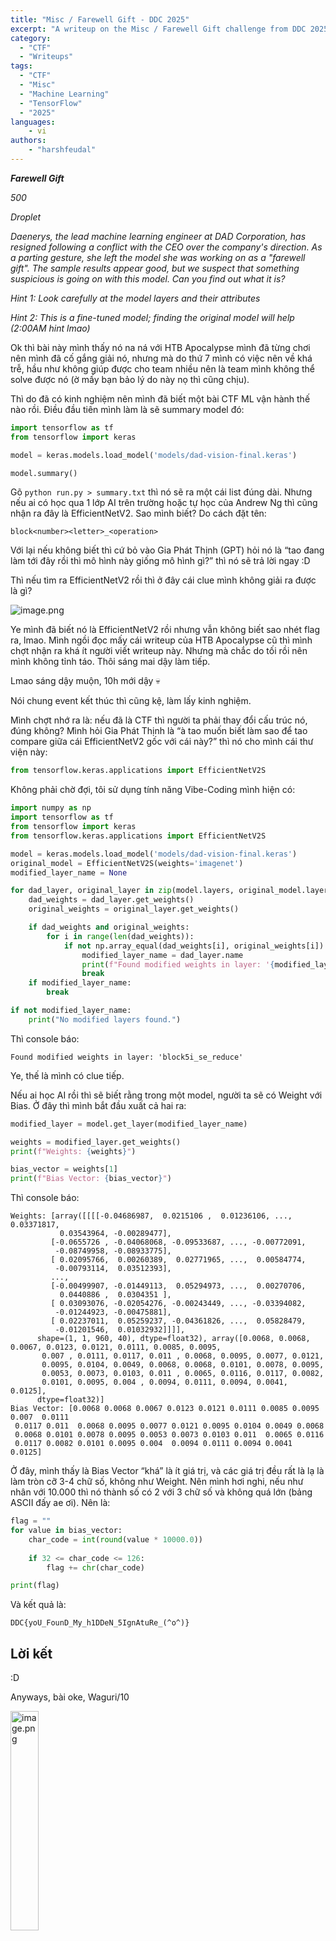 ```yaml
---
title: "Misc / Farewell Gift - DDC 2025"
excerpt: "A writeup on the Misc / Farewell Gift challenge from DDC 2025"
category:
  - "CTF"
  - "Writeups"
tags:
  - "CTF"
  - "Misc"
  - "Machine Learning"
  - "TensorFlow"
  - "2025"
languages:
    - vi
authors:
    - "harshfeudal"
---
```


***Farewell Gift***

*500*

*Droplet*

*Daenerys, the lead machine learning engineer at DAD Corporation, has resigned following a conflict with the CEO over the company's direction. As a parting gesture, she left the model she was working on as a "farewell gift". The sample results appear good, but we suspect that something suspicious is going on with this model. Can you find out what it is?*

*Hint 1: Look carefully at the model layers and their attributes*

*Hint 2: This is a fine-tuned model; finding the original model will help (2:00AM hint lmao)*

Ok thì bài này mình thấy nó na ná với HTB Apocalypse mình đã từng chơi nên mình đã cố gắng giải nó, nhưng mà do thứ 7 mình có việc nên về khá trễ, hầu như không giúp được cho team nhiều nên là team mình không thể solve được nó (ờ mấy bạn bảo lý do này nọ thì cũng chịu).

Thì do đã có kinh nghiệm nên mình đã biết một bài CTF ML vận hành thế nào rồi. Điều đầu tiên mình làm là sẽ summary model đó:

```python
import tensorflow as tf
from tensorflow import keras

model = keras.models.load_model('models/dad-vision-final.keras')

model.summary()
```

Gõ `python run.py > summary.txt` thì nó sẽ ra một cái list đúng dài. Nhưng nếu ai có học qua 1 lớp AI trên trường hoặc tự học của Andrew Ng thì cũng nhận ra đây là EfficientNetV2. Sao mình biết? Do cách đặt tên:

```
block<number><letter>_<operation>
```

Với lại nếu không biết thì cứ bỏ vào Gia Phát Thịnh (GPT) hỏi nó là “tao đang làm tới đây rồi thì mô hình này giống mô hình gì?” thì nó sẽ trả lời ngay :D

Thì nếu tìm ra EfficientNetV2 rồi thì ở đây cái clue mình không giải ra được là gì?

![image.png](image.png)

Ye mình đã biết nó là EfficientNetV2 rồi nhưng vẫn không biết sao nhét flag ra, lmao. Mình ngồi đọc mấy cái writeup của HTB Apocalypse cũ thì mình chợt nhận ra khá ít người viết writeup này. Nhưng mà chắc do tối rồi nên mình không tỉnh táo. Thôi sáng mai dậy làm tiếp.

Lmao sáng dậy muộn, 10h mới dậy 💀

Nói chung event kết thúc thì cũng kệ, làm lấy kinh nghiệm. 

Mình chợt nhớ ra là: nếu đã là CTF thì người ta phải thay đổi cấu trúc nó, đúng không? Mình hỏi Gia Phát Thịnh là “à tao muốn biết làm sao để tao compare giữa cái EfficientNetV2 gốc với cái này?” thì nó cho mình cái thư viện này:

```python
from tensorflow.keras.applications import EfficientNetV2S
```

Không phải chờ đợi, tôi sử dụng tính năng Vibe-Coding mình hiện có:

```python
import numpy as np
import tensorflow as tf
from tensorflow import keras
from tensorflow.keras.applications import EfficientNetV2S

model = keras.models.load_model('models/dad-vision-final.keras')
original_model = EfficientNetV2S(weights='imagenet')
modified_layer_name = None

for dad_layer, original_layer in zip(model.layers, original_model.layers):
    dad_weights = dad_layer.get_weights()
    original_weights = original_layer.get_weights()

    if dad_weights and original_weights:
        for i in range(len(dad_weights)):
            if not np.array_equal(dad_weights[i], original_weights[i]):
                modified_layer_name = dad_layer.name
                print(f"Found modified weights in layer: '{modified_layer_name}'")
                break
    if modified_layer_name:
        break

if not modified_layer_name:
    print("No modified layers found.")
```

Thì console báo:

```
Found modified weights in layer: 'block5i_se_reduce'
```

Ye, thế là mình có clue tiếp.

Nếu ai học AI rồi thì sẽ biết rằng trong một model, người ta sẽ có Weight với Bias. Ở đây thì mình bắt đầu xuất cả hai ra:

```python
modified_layer = model.get_layer(modified_layer_name)

weights = modified_layer.get_weights()
print(f"Weights: {weights}")

bias_vector = weights[1]
print(f"Bias Vector: {bias_vector}")
```

Thì console báo:

```
Weights: [array([[[[-0.04686987,  0.0215106 ,  0.01236106, ...,  0.03371817,
           0.03543964, -0.00289477],
         [-0.0655726 , -0.04068068, -0.09533687, ..., -0.00772091,
          -0.08749958, -0.08933775],
         [ 0.02095766,  0.00260389,  0.02771965, ...,  0.00584774,
          -0.00793114,  0.03512393],
         ...,
         [-0.00499907, -0.01449113,  0.05294973, ...,  0.00270706,
           0.0440886 ,  0.0304351 ],
         [ 0.03093076, -0.02054276, -0.00243449, ..., -0.03394082,
          -0.01244923, -0.00475881],
         [ 0.02237011,  0.05259237, -0.04361826, ...,  0.05828479,
          -0.01201546,  0.01032932]]]],
      shape=(1, 1, 960, 40), dtype=float32), array([0.0068, 0.0068, 0.0067, 0.0123, 0.0121, 0.0111, 0.0085, 0.0095,
       0.007 , 0.0111, 0.0117, 0.011 , 0.0068, 0.0095, 0.0077, 0.0121,
       0.0095, 0.0104, 0.0049, 0.0068, 0.0068, 0.0101, 0.0078, 0.0095,
       0.0053, 0.0073, 0.0103, 0.011 , 0.0065, 0.0116, 0.0117, 0.0082,
       0.0101, 0.0095, 0.004 , 0.0094, 0.0111, 0.0094, 0.0041, 0.0125],
      dtype=float32)]
Bias Vector: [0.0068 0.0068 0.0067 0.0123 0.0121 0.0111 0.0085 0.0095 0.007  0.0111
 0.0117 0.011  0.0068 0.0095 0.0077 0.0121 0.0095 0.0104 0.0049 0.0068
 0.0068 0.0101 0.0078 0.0095 0.0053 0.0073 0.0103 0.011  0.0065 0.0116
 0.0117 0.0082 0.0101 0.0095 0.004  0.0094 0.0111 0.0094 0.0041 0.0125]
```

Ở đây, mình thấy là Bias Vector “khá” là ít giá trị, và các giá trị đều rất là lạ là làm tròn cỡ 3-4 chữ số, không như Weight. Nên mình hơi nghi, nếu như nhân với 10.000 thì nó thành số có 2 với 3 chữ số và không quá lớn (bảng ASCII đấy ae ơi). Nên là:

```python
flag = ""
for value in bias_vector:
    char_code = int(round(value * 10000.0))
    
    if 32 <= char_code <= 126:
        flag += chr(char_code)

print(flag)
```

Và kết quả là:

```
DDC{yoU_FounD_My_h1DDeN_5IgnAtuRe_(^o^)}
```

## Lời kết

:D

Anyways, bài oke, Waguri/10

<img src="cc97ddd6-1d5c-4641-a59c-5fb92dc11a7f.png" alt="image.png" style="width: 30%; height: auto;" />
